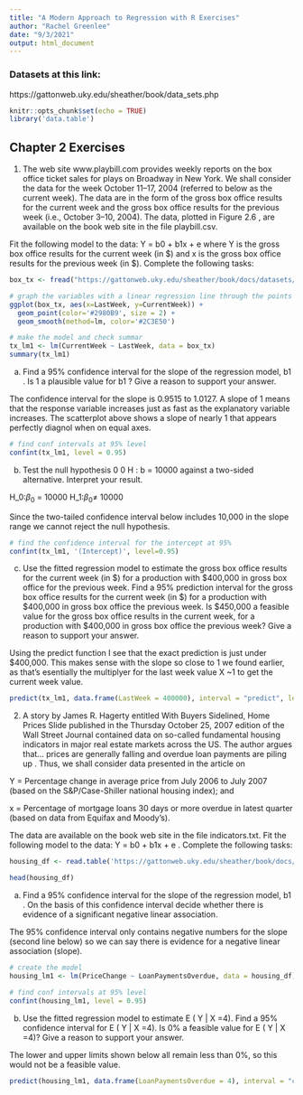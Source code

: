 ```yaml
---
title: "A Modern Approach to Regression with R Exercises"
author: "Rachel Greenlee"
date: "9/3/2021"
output: html_document
---
```



### Datasets at this link:
https://gattonweb.uky.edu/sheather/book/data_sets.php



```r
knitr::opts_chunk$set(echo = TRUE)
library('data.table')

```


## Chapter 2 Exercises


1. The web site www.playbill.com provides weekly reports on the box office
ticket sales for plays on Broadway in New York. We shall consider the data
for the week October 11–17, 2004 (referred to below as the current week).
The data are in the form of the gross box office results for the current week
and the gross box office results for the previous week (i.e., October 3–10,
2004). The data, plotted in Figure 2.6 , are available on the book web site in
the file playbill.csv.

Fit the following model to the data: Y = b0 + b1x + e where Y is the gross box
office results for the current week (in $) and x is the gross box office results for the
previous week (in $). Complete the following tasks:



```r
box_tx <- fread("https://gattonweb.uky.edu/sheather/book/docs/datasets/playbill.csv")
```

```r
# graph the variables with a linear regression line through the points
ggplot(box_tx, aes(x=LastWeek, y=CurrentWeek)) + 
  geom_point(color='#2980B9', size = 2) + 
  geom_smooth(method=lm, color='#2C3E50')

# make the model and check summar
tx_lm1 <- lm(CurrentWeek ~ LastWeek, data = box_tx)
summary(tx_lm1)


```

(a) Find a 95% confidence interval for the slope of the regression model, b1 . Is
1 a plausible value for b1 ? Give a reason to support your answer.

The confidence interval for the slope is 0.9515 to 1.0127. A slope of 1 means that the response variable increases just as fast as the explanatory variable increases. The scatterplot above shows a slope of nearly 1 that appears perfectly diagnol when on equal axes. 

```r
# find conf intervals at 95% level
confint(tx_lm1, level = 0.95)

```




(b) Test the null hypothesis 0 0 H : b = 10000 against a two-sided alternative.
Interpret your result.


H_0:$\beta_0$ = 10000
H_1:$\beta_0 \neq$ 10000

Since the two-tailed confidence interval below includes 10,000 in the slope range we cannot reject the null hypothesis.

```r
# find the confidence interval for the intercept at 95%
confint(tx_lm1, '(Intercept)', level=0.95)

```



(c) Use the fitted regression model to estimate the gross box office results for the current week (in $) for a production with $400,000 in gross box office for the previous week. Find a 95% prediction interval for the gross box office results for the current week (in $) for a production with $400,000 in gross box office the previous week. Is $450,000 a feasible value for the gross box office results in the current week, for a production with $400,000 in gross box office the previous week? Give a reason to support your answer.

Using the predict function I see that the exact prediction is just under $400,000. This makes sense with the slope so close to 1 we found earlier, as that's esentially the multiplyer for the last week value X ~1 to get the current week value.

```r
predict(tx_lm1, data.frame(LastWeek = 400000), interval = "predict", level = 0.95)
```


2. A story by James R. Hagerty entitled With Buyers Sidelined, Home Prices Slide
published in the Thursday October 25, 2007 edition of the Wall Street Journal
contained data on so-called fundamental housing indicators in major real estate
markets across the US. The author argues that… prices are generally falling and
overdue loan payments are piling up . Thus, we shall consider data presented in
the article on

Y = Percentage change in average price from July 2006 to July 2007 (based on
the S&P/Case-Shiller national housing index); and

x = Percentage of mortgage loans 30 days or more overdue in latest quarter
(based on data from Equifax and Moody’s).

The data are available on the book web site in the file indicators.txt. Fit the
following model to the data: Y = b0 + b1x + e . Complete the following tasks:

```r
housing_df <- read.table('https://gattonweb.uky.edu/sheather/book/docs/datasets/indicators.txt', header=TRUE)

head(housing_df)

```



(a) Find a 95% confidence interval for the slope of the regression model, b1 . On
the basis of this confidence interval decide whether there is evidence of a
significant negative linear association.


The 95% confidence interval only contains negative numbers for the slope (second line below) so we can say there is evidence for a negative linear association (slope).

```r

# create the model
housing_lm1 <- lm(PriceChange ~ LoanPaymentsOverdue, data = housing_df)

# find conf intervals at 95% level
confint(housing_lm1, level = 0.95)
```



(b) Use the fitted regression model to estimate E ( Y | X =4). Find a 95% confidence
interval for E ( Y | X =4). Is 0% a feasible value for E ( Y | X =4)? Give a
reason to support your answer.

The lower and upper limits shown below all remain less than 0%, so this would not be a feasible value.


```r
predict(housing_lm1, data.frame(LoanPaymentsOverdue = 4), interval = "confidence", level = 0.95)

```














